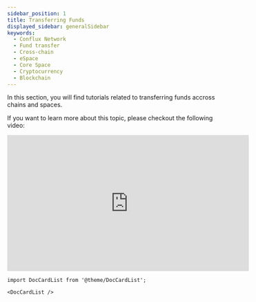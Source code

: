 ```yaml
---
sidebar_position: 1
title: Transferring Funds
displayed_sidebar: generalSidebar
keywords:
  - Conflux Network
  - Fund transfer
  - Cross-chain
  - eSpace
  - Core Space
  - Cryptocurrency
  - Blockchain
---
```


In this section, you will find tutorials related to transferring funds accross chains and spaces.


If you want to learn more about this topic, please checkout the following video:



<Tabs>
  <TabItem value="youtube" label="Transferring Funds Video Tutorial">
<iframe width="560" height="315" src="https://www.youtube.com/embed/BA2pfVK7pmU?si=kIXns4ePU9dNkHG3" title="YouTube video player" frameborder="0" allow="accelerometer; autoplay; clipboard-write; encrypted-media; gyroscope; picture-in-picture; web-share" allowfullscreen></iframe>
  </TabItem>
</Tabs>



```mdx-code-block
import DocCardList from '@theme/DocCardList';

<DocCardList />
```
